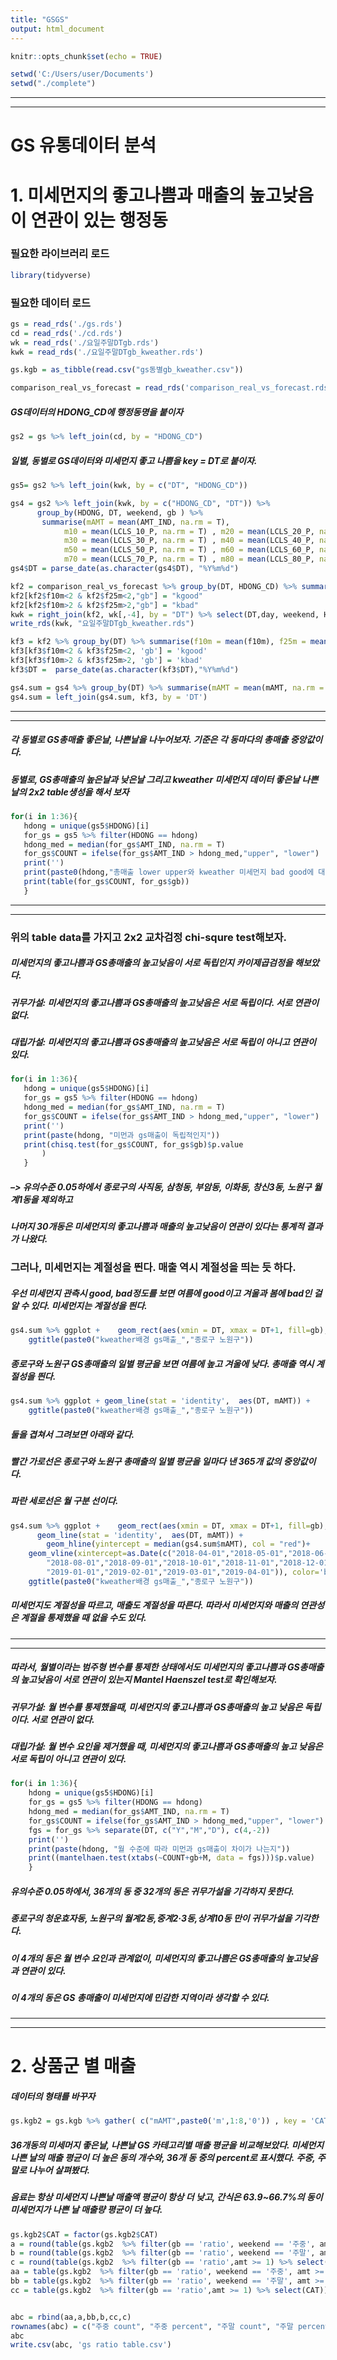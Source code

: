 ```yaml
---
title: "GSGS"
output: html_document
---
```


```r
knitr::opts_chunk$set(echo = TRUE)
```


```r
setwd('C:/Users/user/Documents')
setwd("./complete")
```

***
***
# GS 유통데이터 분석
# 1. 미세먼지의 좋고나쁨과 매출의 높고낮음이 연관이 있는 행정동

### 필요한 라이브러리 로드
```r
library(tidyverse)
```

### 필요한 데이터 로드
```r

gs = read_rds('./gs.rds')
cd = read_rds('./cd.rds')
wk = read_rds('./요일주말DTgb.rds')
kwk = read_rds('./요일주말DTgb_kweather.rds')

gs.kgb = as_tibble(read.csv("gs동별gb_kweather.csv"))

comparison_real_vs_forecast = read_rds('comparison_real_vs_forecast.rds')
```



##### GS데이터의 HDONG_CD에 행정동명을 붙이자
```r
gs2 = gs %>% left_join(cd, by = "HDONG_CD")
```

##### 일별, 동별로 GS데이터와 미세먼지 좋고 나쁨을 key = DT로 붙이자.
```r
gs5= gs2 %>% left_join(kwk, by = c("DT", "HDONG_CD"))
```

```r

gs4 = gs2 %>% left_join(kwk, by = c("HDONG_CD", "DT")) %>%
      group_by(HDONG, DT, weekend, gb ) %>%
       summarise(mAMT = mean(AMT_IND, na.rm = T),
            m10 = mean(LCLS_10_P, na.rm = T) , m20 = mean(LCLS_20_P, na.rm = T) , 
            m30 = mean(LCLS_30_P, na.rm = T) , m40 = mean(LCLS_40_P, na.rm = T) , 
            m50 = mean(LCLS_50_P, na.rm = T) , m60 = mean(LCLS_60_P, na.rm = T) , 
            m70 = mean(LCLS_70_P, na.rm = T) , m80 = mean(LCLS_80_P, na.rm = T) )
gs4$DT = parse_date(as.character(gs4$DT), "%Y%m%d")

kf2 = comparison_real_vs_forecast %>% group_by(DT, HDONG_CD) %>% summarise(f10m = mean(f10), f25m = mean(f25))
kf2[kf2$f10m<2 & kf2$f25m<2,"gb"] = "kgood"
kf2[kf2$f10m>2 & kf2$f25m>2,"gb"] = "kbad"
kwk = right_join(kf2, wk[,-4], by = "DT") %>% select(DT,day, weekend, HDONG_CD,gb) %>% arrange(DT)
write_rds(kwk, "요일주말DTgb_kweather.rds")

kf3 = kf2 %>% group_by(DT) %>% summarise(f10m = mean(f10m), f25m = mean(f25m))
kf3[kf3$f10m<2 & kf3$f25m<2, 'gb'] = 'kgood'
kf3[kf3$f10m>2 & kf3$f25m>2, 'gb'] = 'kbad'
kf3$DT =  parse_date(as.character(kf3$DT),"%Y%m%d")

gs4.sum = gs4 %>% group_by(DT) %>% summarise(mAMT = mean(mAMT, na.rm = T))
gs4.sum = left_join(gs4.sum, kf3, by = 'DT')
```


***
***

##### 각 동별로 GS총매출 좋은날, 나쁜날을 나누어보자. 기준은 각 동마다의 총매출 중앙값이다.

##### 동별로, GS총매출의 높은날과 낮은날 그리고 kweather 미세먼지 데이터 좋은날 나쁜날의 2x2 table생성을 해서 보자
```r
for(i in 1:36){
   hdong = unique(gs5$HDONG)[i]
   for_gs = gs5 %>% filter(HDONG == hdong)
   hdong_med = median(for_gs$AMT_IND, na.rm = T)
   for_gs$COUNT = ifelse(for_gs$AMT_IND > hdong_med,"upper", "lower")
   print('')
   print(paste0(hdong,"총매출 lower upper와 kweather 미세먼지 bad good에 대한 2x2 table"))
   print(table(for_gs$COUNT, for_gs$gb)) 
   }
```

***
***

### 위의 table data를 가지고 2x2 교차검정 chi-squre test해보자.
##### 미세먼지의 좋고나쁨과 GS총매출의 높고낮음이 서로 독립인지 카이제곱검정을 해보았다.
##### 귀무가설: 미세먼지의 좋고나쁨과 GS총매출의 높고낮음은 서로 독립이다. 서로 연관이 없다.
##### 대립가설: 미세먼지의 좋고나쁨과 GS총매출의 높고낮음은 서로 독립이 아니고 연관이 있다.
```r
for(i in 1:36){
   hdong = unique(gs5$HDONG)[i]
   for_gs = gs5 %>% filter(HDONG == hdong)
   hdong_med = median(for_gs$AMT_IND, na.rm = T)
   for_gs$COUNT = ifelse(for_gs$AMT_IND > hdong_med,"upper", "lower")
   print('')
   print(paste(hdong, "미먼과 gs매출이 독립적인지"))
   print(chisq.test(for_gs$COUNT, for_gs$gb)$p.value
	   )
   }
```

##### --> 유의수준 0.05하에서 종로구의 사직동, 삼청동, 부암동, 이화동, 창신3동, 노원구 월계1동을 제외하고 
##### 나머지 30개동은 미세먼지의 좋고나쁨과 매출의 높고낮음이 연관이 있다는 통계적 결과가 나왔다.

### 그러나,  미세먼지는 계절성을 띈다. 매출 역시 계절성을 띄는 듯 하다.
##### 우선 미세먼지 관측시 good, bad정도를 보면 여름에 good이고 겨울과 봄에 bad인 걸 알 수 있다. 미세먼지는 계절성을 띈다.
```r

gs4.sum %>% ggplot + 	geom_rect(aes(xmin = DT, xmax = DT+1, fill=gb), ymin = -Inf, ymax = Inf, alpha =0.5) +
	ggtitle(paste0("kweather배경 gs매출_","종로구 노원구"))
```

##### 종로구와 노원구 GS총매출의 일별 평균을 보면 여름에 높고 겨울에 낮다. 총매출 역시 계절성을 띈다.
```r
gs4.sum %>% ggplot + geom_line(stat = 'identity',  aes(DT, mAMT)) +
	ggtitle(paste0("kweather배경 gs매출_","종로구 노원구"))
```

##### 둘을 겹쳐서 그려보면 아래와 같다. 
##### 빨간 가로선은 종로구와 노원구 총매출의 일별 평균을 일마다 낸 365개 값의 중앙값이다.
##### 파란 세로선은 월 구분 선이다.
```r
gs4.sum %>% ggplot + 	geom_rect(aes(xmin = DT, xmax = DT+1, fill=gb), ymin = -Inf, ymax = Inf, alpha =0.5)+
      geom_line(stat = 'identity',  aes(DT, mAMT)) + 
		geom_hline(yintercept = median(gs4.sum$mAMT), col = "red")+
	geom_vline(xintercept=as.Date(c("2018-04-01","2018-05-01","2018-06-01","2018-07-01",
		"2018-08-01","2018-09-01","2018-10-01","2018-11-01","2018-12-01",
		"2019-01-01","2019-02-01","2019-03-01","2019-04-01")), color='blue', size=0.1) +
	ggtitle(paste0("kweather배경 gs매출_","종로구 노원구"))
```

##### 미세먼지도 계절성을 따르고, 매출도 계절성을 따른다. 따라서 미세먼지와 매출의 연관성은 계절을 통제했을 때 없을 수도 있다.


***
***


##### 따라서, 월별이라는 범주형 변수를 통제한 상태에서도 미세먼지의 좋고나쁨과 GS총매출의 높고낮음이 서로 연관이 있는지 Mantel Haenszel test로 확인해보자.
##### 귀무가설: 월 변수를 통제했을때, 미세먼지의 좋고나쁨과 GS총매출의 높고 낮음은 독립이다. 서로 연관이 없다.
##### 대립가설: 월 변수 요인을 제거했을 때, 미세먼지의 좋고나쁨과 GS총매출의 높고 낮음은 서로 독립이 아니고 연관이 있다.

```r
for(i in 1:36){
    hdong = unique(gs5$HDONG)[i]
    for_gs = gs5 %>% filter(HDONG == hdong)
    hdong_med = median(for_gs$AMT_IND, na.rm = T)
    for_gs$COUNT = ifelse(for_gs$AMT_IND > hdong_med,"upper", "lower")
    fgs = for_gs %>% separate(DT, c("Y","M","D"), c(4,-2))
    print('')
    print(paste(hdong, "월 수준에 따라 미먼과 gs매출이 차이가 나는지"))
    print((mantelhaen.test(xtabs(~COUNT+gb+M, data = fgs)))$p.value)
    }
```

##### 유의수준 0.05하에서, 36개의 동 중 32개의 동은 귀무가설을 기각하지 못한다.
##### **종로구의 청운효자동, 노원구의 월계2동,중계2·3동,상계10동** 만이 귀무가설을 기각한다.
##### 이 4개의 동은 월 변수 요인과 관계없이, 미세먼지의 좋고나쁨은 GS총매출의 높고낮음과 연관이 있다.
##### 이 **4개의 동은 GS 총매출이 미세먼지에 민감한 지역**이라 생각할 수 있다.


***
***


# 2. 상품군 별 매출
##### 데이터의 형태를 바꾸자
```r
gs.kgb2 = gs.kgb %>% gather( c("mAMT",paste0('m',1:8,'0')) , key = 'CAT', value = "amt" )
```

##### 36개동의 미세머지 좋은날, 나쁜날 GS 카테고리별 매출 평균을 비교해보았다. 미세먼지 나쁜 날의 매출 평균이 더 높은 동의 개수와, 36개 동 중의 percent로 표시했다. 주중, 주말로 나누어 살펴봤다. 
##### 음료는 항상 미세먼지 나쁜날 매출액 평균이 항상 더 낮고, 간식은 63.9~66.7%의 동이 미세먼지가 나쁜 날 매출량 평균이 더 높다.

```r
gs.kgb2$CAT = factor(gs.kgb2$CAT)
a = round(table(gs.kgb2  %>% filter(gb == 'ratio', weekend == '주중', amt >= 1) %>% select(CAT))/36 , 3)
b = round(table(gs.kgb2  %>% filter(gb == 'ratio', weekend == '주말', amt >= 1) %>% select(CAT))/36 , 3)
c = round(table(gs.kgb2  %>% filter(gb == 'ratio',amt >= 1) %>% select(CAT))/72 , 3)
aa = table(gs.kgb2  %>% filter(gb == 'ratio', weekend == '주중', amt >= 1) %>% select(CAT))
bb = table(gs.kgb2  %>% filter(gb == 'ratio', weekend == '주말', amt >= 1) %>% select(CAT))
cc = table(gs.kgb2  %>% filter(gb == 'ratio',amt >= 1) %>% select(CAT))


abc = rbind(aa,a,bb,b,cc,c)
rownames(abc) = c("주중 count", "주중 percent", "주말 count", "주말 percent", "전체 count", "전체 percent")
abc
write.csv(abc, 'gs ratio table.csv')


```
